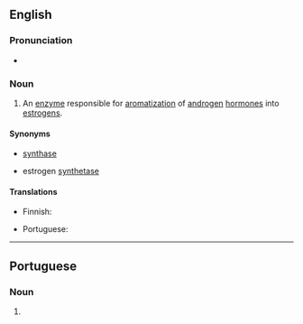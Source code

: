 ==English==

===Pronunciation===
*{{IPA|/əˈɹoʊ̯məteɪ̯s/|/əˈɹoʊ̯məteɪ̯z/|lang=en}}

===Noun===
{{wikipedia}}
{{en-noun|~}}

# {{lb|en|enzyme}} An [[enzyme]] responsible for [[aromatization]] of [[androgen]] [[hormone]]s into [[estrogen]]s.

====Synonyms====
* {{l|en|estrogen}} [[synthase]]
* estrogen [[synthetase]]

====Translations====
{{trans-top|enzyme}}
* Finnish: {{t|fi|aromataasi}}
{{trans-mid}}
* Portuguese: {{t|pt|aromatase|f}}
{{trans-bottom}}

----

==Portuguese==

===Noun===
{{pt-noun|f}}

# {{lb|pt|enzyme}} {{l|en|aromatase}} {{gloss|enzyme responsible for aromatisation of androgen hormones}}